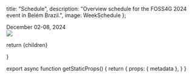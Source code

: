 
  title: "Schedule",
  description: "Overview schedule for the FOSS4G 2024 event in Belém Brazil.",
  image: WeekSchedule
};

<div className="text-3xl mt-4 mb-2 md:text-7xl text-center md:mt-8 md:mb-4 font-ubuntu">December 02-08, 2024</div>

<Image placeholder="blur" src={WeekSchedule} />

  return <MdxLayout metadata={metadata}>{children}</MdxLayout>


}

export async function getStaticProps() {
  return {
    props: {
      metadata
    },
  }
}